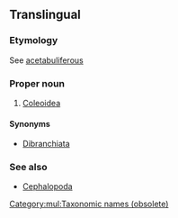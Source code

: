 ==Translingual==
{{wikipedia|Coleoidea}}
{{wikispecies|Coleoidea}}
===Etymology===
{{etyl|NL.|mul}}  See [[acetabuliferous]]

===Proper noun===
{{taxoninfl}}

# {{context|archaic|lang=mul}} [[Coleoidea]]

====Synonyms====
* [[Dibranchiata]]

===See also===
* [[Cephalopoda]]

[[Category:mul:Taxonomic names (obsolete)]]